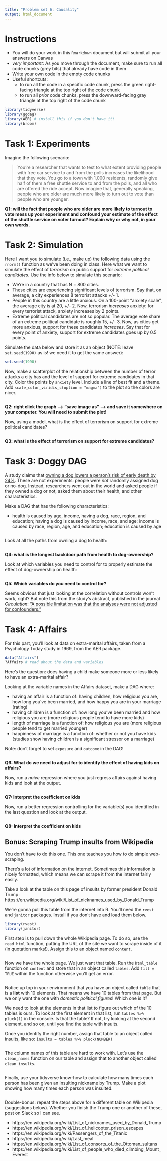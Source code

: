 ```yaml
---
title: "Problem set 6: Causality"
output: html_document
---
```



# Instructions


- You will do your work in this `Rmarkdown` document but will submit all your answers on Canvas
- *very important*: As you move through the document, make sure to run all code chunks (grey bits) that already have code in them
- Write your own code in the empty code chunks
- Useful shortcuts: 
    - to run all the code in a specific code chunk, press the green right-facing triangle at the top right of the code chunk
    - to run all *prior* code chunks, press the downward-facing gray triangle at the top right of the code chunk



```r
library(tidyverse)
library(ggdag)
library(AER) # install this if you don't have it!
library(broom)
```



# Task 1: Experiments

Imagine the following scenario:

> You're a researcher that wants to test to what extent providing people with free car service to and from the polls increases the likelihood that they vote. You go to a town with 1,000 residents, randomly give half of them a free shuttle service to and from the polls, and all who are offered the ride accept. Now imagine that, generally speaking, people who are older are much more likely to turn out to vote than people who are younger. 


**Q1: will the fact that people who are older are more likely to turnout to vote mess up your experiment and confound your estimate of the effect of the shuttle service on voter turnout? Explain why or why not, in your own words.**





# Task 2: Simulation


Here I want you to simulate (i.e., make up) the following data using the `rnorm()` function as we've been doing in class. Here what we want to simulate the effect of *terrorism* on public support for *extreme political candidates*. Use the info below to simulate this scenario:


- We're in a country that has N = 800 cities. 
- These cities are experiencing significant levels of terrorism. Say that, on average, a city experiences 8 terrorist attacks +/- 1. 
- People in this country are a little anxious. On a 100-point "anxiety scale", the average city is at 20, +/- 2. Now, terrorism *increases* anxiety: for every terrorist attack, anxiety increases by 2 points.
- Extreme political candidates are not so popular. The average vote share of an extreme political candidate is roughly 15, +/- 3. Now, as cities get more anxious, support for these candidates *increases*. Say that for every point of anxiety, support for extreme candidates goes up by 0.5 points. 


Simulate the data below and store it as an object (NOTE: leave `set.seed(1990)` as is! we need it to get the same answer):

```r
set.seed(1990)


```


Now, make a scatterplot of the relationship between the number of terror attacks a city has and the level of support for extreme candidates in that city. Color the points by `anxiety` level. Include a line of best fit and a theme. Add `scale_color_viridis_c(option = "magma")` to the plot so the colors are nicer. 

```r


```

**Q2: right click the graph --> "save image as" --> and save it somewhere on your computer. You will need to submit the plot!**


Now, using a model, what is the effect of terrorism on support for extreme political candidates?

```r


```


**Q3: what is the effect of terrorism on support for extreme candidates?**




# Task 3: Doggy DAG


A study claims that [owning a dog lowers a person's risk of early death by 24%](https://twitter.com/SwedishMedical/status/1186669377506205703). These are not experiments: people were *not* randomly assigned dog or no-dog. Instead, researchers went out in the world and asked people if they owned a dog or not, asked them about their health, and other characteristics. 


Make a DAG that has the following characteristics: 

- health is caused by age, income, having a dog, race, region, and education; having a dog is caused by income, race, and age; income is caused by race, region, age, and education; education is caused by age


```r



```


Look at all the paths from owning a dog to health:


```r




```


**Q4: what is the longest backdoor path from health to dog-ownership?**




Look at which variables you need to control for to properly estimate the effect of dog-ownership on health: 


```r


```



**Q5: Which variables do you need to control for?**


Seems obvious that just looking at the correlation without controls won't work, right? But note this from the study's abstract, published in the journal *Circulation*: ["A possible limitation was that the analyses were not adjusted for confounders."](https://www.ahajournals.org/doi/10.1161/CIRCOUTCOMES.119.005554)




# Task 4: Affairs
 

For this part, you'll look at data on extra-marital affairs, taken from a Psychology Today study in 1969, from the AER package. 


```r
data("Affairs")
?Affairs # read about the data and variables
```


Here's the question: does having a child make someone more or less likely to have an extra-marital affair? 


Looking at the variable names in the Affairs dataset, make a DAG where: 

- having an affair is a function of: having children, how religious you are, how long you've been married, and how happy you are in your marriage (rating)
- having children is a function of: how long you've been married and how religious you are (more religious people tend to have more kids)
- length of marriage is a function of: how religious you are (more religious people tend to get married younger)
- happinness of marriage is a function of: whether or not you have kids (studies show having children is a significant stressor on a marriage)


Note: don't forget to set `exposure` and `outcome` in the DAG!


```r

```


**Q6: What do we need to adjust for to identify the effect of having kids on affairs?** 



Now, run a *naive* regression where you just regress affairs against having kids and look at the output. 


```r


```


**Q7: Interpret the coefficient on kids**




Now, run a better regression controlling for the variable(s) you identified in the last question and look at the output. 


```r


```


**Q8: Interpret the coefficient on kids** 



## Bonus: Scraping Trump insults from Wikipedia


You don't have to do this one. This one teaches you how to do simple web-scraping.


There's a lot of information on the internet. Sometimes this information is nicely formatted, which means we can scrape it from the internet fairly easily. 

Take a look at the table on this page of insults by former president Donald Trump: 
https://en.wikipedia.org/wiki/List_of_nicknames_used_by_Donald_Trump


We're gonna pull this table from the internet into R. You'll need the `rvest` and `janitor` packages. Install if you don't have and load them below. 


```r
library(rvest)
library(janitor)
```


First step is to pull down the whole Wikipedia page. To do so, use the `read_html` function, putting the URL of the site we want to scrape inside of it (in quotation marks!). Assign this to an object named `content`. 


```r
```


Now we have the whole page. We just want that table. Run the `html_table` function on `content` and store that in an object called `tables`. Add `fill = TRUE` within the function otherwise you'll get an error. 


```r
```


Notice up top in your environment that you have an object called `table` that is a **list** with 10 elements. That means we have 10 tables from that page. But we only want the one with *domestic political figures*! Which one is it? 


We need to look at the elements in that list to figure out which of the 10 tables is ours. To look at the first element in that list, run `tables %>% pluck(1)` in the console. Is that the table? If not, try looking at the second element, and so on, until you find the table with insults. 


Once you identify the right number, assign that table to an object called insults, like so: `insults = tables %>% pluck(NUMBER)`


```r
```


The column names of this table are hard to work with. Let's use the `clean_names` function on our table and assign that to another object called `clean_insults`. 


```r
```

Finally, use your tidyverse know-how to calculate how many times each person has been given an insulting nickname by Trump. Make a plot showing how many times each person was insulted. 

```r
```


Double-bonus: repeat the steps above for a different table on Wikipedia (suggestions below). Whether you finish the Trump one or another of these, post on Slack so I can see. 

- https://en.wikipedia.org/wiki/List_of_nicknames_used_by_Donald_Trump
- https://en.wikipedia.org/wiki/List_of_helicopter_prison_escapes
- https://en.wikipedia.org/wiki/Passengers_of_the_Titanic
- https://en.wikipedia.org/wiki/Last_meal
- https://en.wikipedia.org/wiki/List_of_consorts_of_the_Ottoman_sultans
- https://en.wikipedia.org/wiki/List_of_people_who_died_climbing_Mount_Everest




